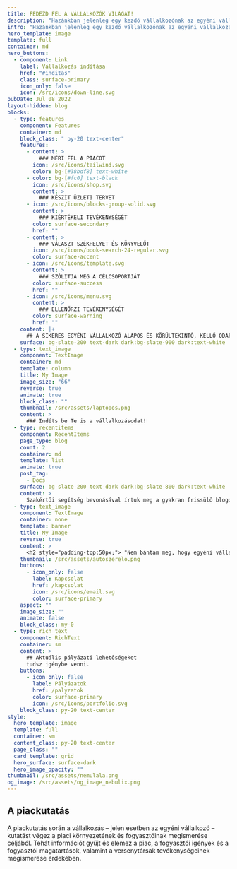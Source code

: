 ```yaml
---
title: FEDEZD FEL A VÁLLALKOZÓK VILÁGÁT!
description: "Hazánkban jelenleg egy kezdő vállalkozónak az egyéni vállalkozás indítása a legegyszerűbb opció. "
intro: "Hazánkban jelenleg egy kezdő vállalkozónak az egyéni vállalkozás indítása a legegyszerűbb opció.  "
hero_template: image
template: full
container: md
hero_buttons:
  - component: Link
    label: Vállalkozás indítása
    href: "#inditas"
    class: surface-primary
    icon_only: false
    icon: /src/icons/down-line.svg
pubDate: Jul 08 2022
layout-hidden: blog
blocks:
  - type: features
    component: Features
    container: md
    block_class: " py-20 text-center"
    features:
      - content: >
          ### MÉRI FEL A PIACOT
        icon: /src/icons/tailwind.svg
        color: bg-[#38bdf8] text-white
      - color: bg-[#fc0] text-black
        icon: /src/icons/shop.svg
        content: >
          ### KÉSZÍT ÜZLETI TERVET
      - icon: /src/icons/blocks-group-solid.svg
        content: >
          ### KIÉRTÉKELI TEVÉKENYSÉGÉT
        color: surface-secondary
        href: ""
      - content: >
          ### VÁLASZT SZÉKHELYET ÉS KÖNYVELŐT
        icon: /src/icons/book-search-24-regular.svg
        color: surface-accent
      - icon: /src/icons/template.svg
        content: >
          ### SZÓLITJA MEG A CÉLCSOPORTJÁT
        color: surface-success
        href: ""
      - icon: /src/icons/menu.svg
        content: >
          ### ELLENŐRZI TEVÉKENYSÉGÉT
        color: surface-warning
        href: ""
    content: |+
      ## A SIKERES EGYÉNI VÁLLALKOZÓ ALAPOS ÉS KÖRÜLTEKINTŐ, KELLŐ ODAFIGYELÉSSEL:
    surface: bg-slate-200 text-dark dark:bg-slate-900 dark:text-white
  - type: text_image
    component: TextImage
    container: md
    template: column
    title: My Image
    image_size: "66"
    reverse: true
    animate: true
    block_class: ""
    thumbnail: /src/assets/laptopos.png
    content: >
      ### Indíts be Te is a vállalkozásodat!
  - type: recentitems
    component: RecentItems
    page_type: blog
    count: 2
    container: md
    template: list
    animate: true
    post_tag:
      - Docs
    surface: bg-slate-200 text-dark dark:bg-slate-800 dark:text-white
    content: >
      Szakértői segítség bevonásával írtuk meg a gyakran frissülő blogot.
  - type: text_image
    component: TextImage
    container: none
    template: banner
    title: My Image
    reverse: true
    content: >
      <h2 style="padding-top:50px;"> "Nem bántam meg, hogy egyéni vállalkozást..."  </h2> <h5> L.Tibor Visegrád</h5>
    thumbnail: /src/assets/autoszerelo.png
    buttons:
      - icon_only: false
        label: Kapcsolat
        href: /kapcsolat
        icon: /src/icons/email.svg
        color: surface-primary
    aspect: ""
    image_size: ""
    animate: false
    block_class: my-0
  - type: rich_text
    component: RichText
    container: sm
    content: >
      ## Aktuális pályázati lehetőségeket
      tudsz igénybe venni.
    buttons:
      - icon_only: false
        label: Pályázatok
        href: /palyzatok
        color: surface-primary
        icon: /src/icons/portfolio.svg
    block_class: py-20 text-center
style:
  hero_template: image
  template: full
  container: sm
  content_class: py-20 text-center
  page_class: ""
  card_template: grid
  hero_surface: surface-dark
  hero_image_opacity: ""
thumbnail: /src/assets/nemulala.png
og_image: /src/assets/og_image_nebulix.png
---
```


## A piackutatás

A piackutatás során a vállalkozás – jelen esetben az egyéni vállalkozó – kutatást végez a piaci környezetének és fogyasztóinak megismerése céljából. Tehát információt gyűjt és elemez a piac, a fogyasztói igények és a fogyasztói magatartások, valamint a versenytársak tevékenységeinek megismerése érdekében.
